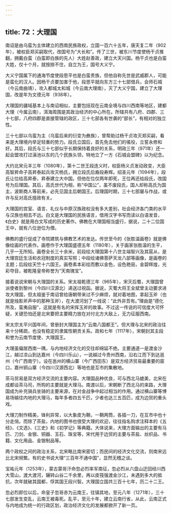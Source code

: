 ```yaml
---
---
---
```

title: 72：大理国
---



南诏是由乌蛮为主体建立的西南民族政权，立国一百六十五年，唐天复二年（902年），被权臣郑买嗣取代，改国号为“大长和”。传了三世，被东川节度使杨干贞推翻，拥戴白蛮（白蛮即白族的先人）大姓赵善政，建立大天兴国。杨干贞也是白蛮大姓，仅十个月，就按捺不住，自立为王，国号大义宁。

大义宁国属下的通海节度使段思平也是白蛮贵族，但他自称先世是武威郡人，可能是蛮化的汉人。因杨干贞要加害于他，段思平就向东方三十七部借兵，会师石城（今云南曲靖），攻入都城太和城（今云南大理南），灭了大义宁国，建立了大理国，改是年为文德元年（938年）。

大理国的疆域基本上与南诏相似，主要包括现在云南全境与四川西南等地区，建都大理（今属云南），洱海周围是其政治经济的中心所在。所辖共有八府、四郡、三十七部，八府四郡是直接管辖的政区，三十七部各有世袭的“部长”，有相对的独立性。

三十七部以乌蛮为主（乌蛮后来的衍变为彝族），曾帮助过杨干贞攻灭郑买嗣，看来是大理境内举足轻重的势力。段氏立国后，首先免去他们的徭役，立誓永修和好。其后，段氏与三十七部似乎长期保持着良好的关系，明政三年（971年）还一起会盟攻打过滇池以东的几个民族头领，特地立了一方《石城会盟碑》以为纪念。

大约北宋元丰三年（1080年），第十二世王段连义时，权臣杨义贞发动政变，大臣高智昇命子高昇泰起兵攻灭杨氏，拥立段氏后裔段寿辉。绍圣元年（1094年），段氏让位给高昇泰，昇泰建立大中国。但他在位仅两年即死，王位再还给段氏，改国号为后理国。其后，高氏世代为相，称“中国公”，虽不废段氏，国人却称高氏为国主，波斯商人等前来，必先见国主后朝国王。后理国时期，三十七部屡与作战，或许与反对高氏擅政有关。

大理国的宫室、语言、礼仪与中原汉族政权没有多大差别，社会经济各门类的水平与汉族也相去不远。白文是大理国的民族语言，借用汉字书写而读以白语发音，《白史》就是用白文写成的历史著作。佛教在大理国相当盛行，据说，二十二位国王中，就有八位逊位为僧。

佛教的盛行促成了寺院建筑与佛教艺术的发达。传世至今的《张胜温画卷》就是佛像绘画的代表作。画卷作于大理国盛德五年（1180年），关于画家张胜温的生平，几乎一无所知。画卷全长三十余米，前段绘大理国第十八世主端智兴及其扈从，是大理宫廷生活和衣冠制度的真实写照；中段绘诸佛菩萨天龙八部等画像，是画卷的主题；后段绘天竺十六国王。画卷素本彩绘而敷以金色，设色艳丽，金碧辉煌，光彩夺目，被乾隆皇帝称誉为“天南瑰宝”。

接着说说宋朝与大理国的关系。宋太祖乾德三年（965年），宋灭后蜀，大理国曾派使者到黎州（今四川汉源北）递送过祝函。据说，灭蜀大将王全斌曾主动要求进攻大理国，但太祖鉴于南诏曾给唐朝带来过不少麻烦，就对着地图，拿起玉斧（也就是烛影斧声中的那种玉斧），在大渡河划了一线说：“此外非吾有。”理由是“德化所及，蛮夷自服”，这就是有名的宋挥玉斧的故事。不过这一传说的可信度大可怀疑，关键恐怕还是北宋要把主要精力放在对付北方大敌上，无力征服西南。

宋太宗太平兴国年间，曾册封大理国主为“云南八国都王”。但大理与北宋的政治往来十分稀疏，也没有稳定的隶属性朝贡关系。政和七年（1117年），宋朝封其主段和誉为云南节度使、大理国王。

大理虽偏居西南一隅，与内地经济文化的交往却绵延不绝。主要通道一是渡金沙江，越过凉山到达嘉州（今四川乐山），一说越过今贵州西南，沿右江而下到达邕州（今广西南宁）。设在邕州的横山寨（今广西田东）是双方经济贸易最重要的窗口，嘉州铜山寨（今四川汉源西北）等地也是互市的集散地。

茶马贸易是双方经济交流的主要内容。大理国品种优良，可与西北马媲美，北宋在成都设茶马司，所购的主要就是大理马。南渡以后，宋朝断了西北马的来路，大理国成为补充骑兵坐骑的主要来源，在对金战争中起过相当的作用。通过横山寨等博易场输往内地的大理马，每年多者四五千匹，少者也达三五百匹，成为边贸的重头戏。

大理刀制作精美，锋利异常，以大象皮为鞘，一鞘两筒，各插一刀，在互市中也十分走俏。而除了茶盐，内地的图书也很受大理的欢迎，往往指名购求注释本的《五经》、《文选》、《三史》和《初学记》等典籍。大体说来，大理方面输出的主要有马匹、刀剑、金银、铜器、玉石、珠宝等，宋代用于边贸的主要与茶盐、丝织品、书籍、文化用品、金银制品等。

两个政权之间的政治关系，北宋略比南宋密切；而民间的经济文化交流，则南宋远比北宋频繁。有的史书说大理“三百年不通中国”，显然无稽之谈。

宝祐元年（1253年），蒙古蒙哥汗命忽必烈率军南征，忽必烈从六盘山迂回经川西大雪山，渡大渡河，辗转山谷二千余里，再以皮筏强渡金沙江，未遇到多大的抵抗，次年就破其国都，俘其国王段兴智。大理国立国共三百十七年，历二十二王。

忽必烈即位以后，命皇子忽哥赤为云南王，往镇其地，至元八年（1271年），三十七部发生变乱，云南王被毒死。乱平，至元十年，建立云南行省，从此，云南正式与内地成为统一的行政区划，政治经济文化的发展都掀开了新一页。